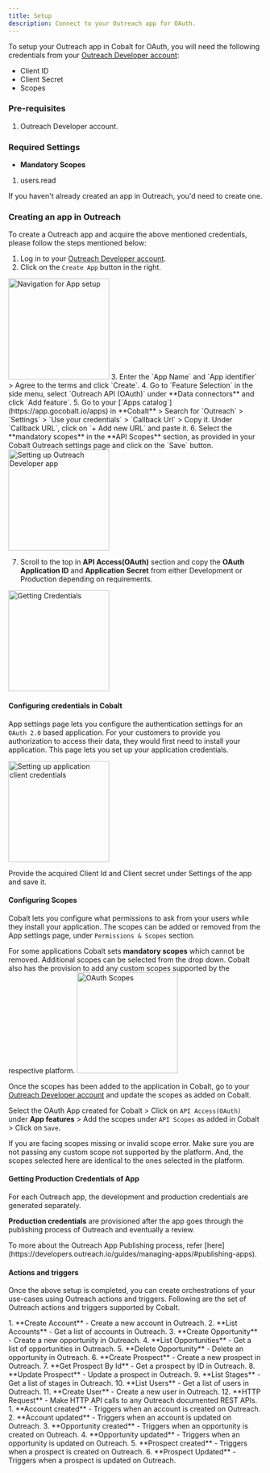 ```yaml
---
title: Setup
description: Connect to your Outreach app for OAuth.
---
```

To setup your Outreach app in Cobalt for OAuth, you will need the following credentials from your [Outreach Developer account](https://developers.outreach.io/apps/):
- Client ID
- Client Secret
- Scopes

### Pre-requisites

1. Outreach Developer account.

### Required Settings

* **Mandatory Scopes** 
1. users.read

<Info>If you haven't already created an app in Outreach, you'd need to create one.</Info>

### Creating an app in Outreach

To create a Outreach app and acquire the above mentioned credentials, please follow the steps mentioned below:

1. Log in to your [Outreach Developer account](https://developers.outreach.io/apps/).
2. Click on the `Create App` button in the right.
<img height="200" src="/images/Outreach/outreach_navigation.png" alt="Navigation for App setup"/>
3. Enter the `App Name` and `App identifier` > Agree to the terms and click `Create`.
4. Go to `Feature Selection` in the side menu, select `Outreach API (OAuth)` under **Data connectors** and click `Add feature`.
5. Go to your [`Apps catalog`](https://app.gocobalt.io/apps) in **Cobalt** > Search for `Outreach` > `Settings` > `Use your credentials` > `Callback Url` > Copy it. Under `Callback URL`, click on `+ Add new URL` and paste it.
6. Select the **mandatory scopes** in the **API Scopes** section, as provided in your Cobalt Outreach settings page and click on the `Save` button.
<img height="200" src="/images/Outreach/outreach_config.png" alt="Setting up Outreach Developer app"/>

7. Scroll to the top in **API Access(OAuth)** section and copy the **OAuth Application ID** and **Application Secret** from either Development or Production depending on requirements.
<img height="200" src="/images/Outreach/outreach_credentials.png" alt="Getting Credentials"/>

#### Configuring credentials in Cobalt
App settings page lets you configure the authentication settings for an `OAuth 2.0` based application. For your customers to provide you authorization to access their data,
they would first need to install your application. This page lets you set up your application credentials.

<img height="200" src="/images/Outreach/outreach_cobalt.png" alt="Setting up application client credentials"/>

Provide the acquired Client Id and Client secret under Settings of the app and save it.

#### Configuring Scopes
Cobalt lets you configure what permissions to ask from your users while they install your application. The scopes can be added or removed from the App settings page, under `Permissions & Scopes`
section. 

For some applications Cobalt sets **mandatory scopes** which cannot be removed. Additional scopes can be selected from the drop down. Cobalt also has the provision to add any 
custom scopes supported by the respective platform.
<img height="200" src="/images/Outreach/outreach_scopes.png" alt="OAuth Scopes"/>

Once the scopes has been added to the application in Cobalt, go to your [Outreach Developer account](https://developers.outreach.io/apps/) and update the scopes as added on Cobalt.

Select the OAuth App created for Cobalt > Click on `API Access(OAuth)` under **App features** > Add the scopes under `API Scopes` as added in Cobalt > Click on `Save`. 

<Warning>
If you are facing scopes missing or invalid scope error. Make sure you are not passing any custom scope not supported by the platform. And, the scopes selected here are
identical to the ones selected in the platform.
</Warning>

#### Getting Production Credentials of App

For each Outreach app, the development and production credentials are generated separately.

**Production credentials** are provisioned after the app goes through the publishing process of Outreach and eventually a review.

<Info>
To more about the Outreach App Publishing process, refer [here](https://developers.outreach.io/guides/managing-apps/#publishing-apps).
</Info>

#### Actions and triggers
Once the above setup is completed, you can create orchestrations of your use-cases using Outreach actions and triggers. Following are the set of Outreach actions and triggers
supported by Cobalt.

<Tabs>
  <Tab title="Actions">
  <AccordionGroup>
  <Accordion title="Accounts">
     1. **Create Account** - Create a new account in Outreach.
     2. **List Accounts** - Get a list of accounts in Outreach.
     </Accordion>
     <Accordion title="Opportunity">
     3. **Create Opportunity** - Create a new opportunity in Outreach.
     4. **List Opportunities** - Get a list of opportunities in Outreach.
     5. **Delete Opportunity** - Delete an opportunity in Outreach.
     </Accordion>
     <Accordion title="Prospects">
     6. **Create Prospect** - Create a new prospect in Outreach.
     7. **Get Prospect By Id** - Get a prospect by ID in Outreach.
     8. **Update Prospect** - Update a prospect in Outreach.
     </Accordion>
     <Accordion title="Stages">
     9. **List Stages** - Get a list of stages in Outreach.
    </Accordion>
     <Accordion title="Users">
     10. **List Users** - Get a list of users in Outreach.
     11. **Create User** - Create a new user in Outreach.
      </Accordion>
     <Accordion title="Others">
     12. **HTTP Request** - Make HTTP API calls to any Outreach documented REST APIs.
      </Accordion>
    </AccordionGroup>
  </Tab>
  
  <Tab title="Triggers">
         1. **Account created** - Triggers when an account is created on Outreach.
         2. **Account updated** - Triggers when an account is updated on Outreach.
         3. **Opportunity created** - Triggers when an opportunity is created on Outreach.
         4. **Opportunity updated** - Triggers when an opportunity is updated on Outreach.
         5. **Prospect created** - Triggers when a prospect is created on Outreach.
         6. **Prospect Updated** - Triggers when a prospect is updated on Outreach.
  </Tab>
</Tabs>